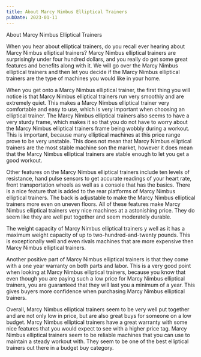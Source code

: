 ```yaml
---
title: About Marcy Nimbus Elliptical Trainers
pubDate: 2023-01-11
---
```


About Marcy Nimbus Elliptical Trainers

When you hear about elliptical trainers, do you recall ever hearing about Marcy Nimbus elliptical trainers? Marcy Nimbus elliptical trainers are surprisingly under four hundred dollars, and you really do get some great features and benefits along with it. We will go over the Marcy Nimbus elliptical trainers and then let you decide if the Marcy Nimbus elliptical trainers are the type of machines you would like in your home.

When you get onto a  Marcy Nimbus elliptical trainer, the first thing you will notice is that   Marcy Nimbus elliptical trainers run very smoothly and are extremely quiet. This makes a  Marcy Nimbus elliptical trainer very comfortable and easy to use, which is very important when choosing an elliptical trainer. The Marcy Nimbus elliptical trainers also seems to have a very sturdy frame, which makes it so that you do not have to worry about the Marcy Nimbus elliptical trainers frame being wobbly during a workout. This is important, because many elliptical machines at this price range prove to be very unstable. This does not mean that Marcy Nimbus elliptical trainers are the most stable machine son the market, however it does mean that the Marcy Nimbus elliptical trainers are stable enough to let you get a good workout. 
	
Other features on the Marcy Nimbus elliptical trainers include ten levels of resistance, hand pulse sensors to get accurate readings of your heart rate, front transportation wheels as well as a console that has the basics. There is a nice feature that is added to the rear platforms of  Marcy Nimbus elliptical trainers. The back is adjustable to make the  Marcy Nimbus elliptical trainers more even on uneven floors. All of these features make Marcy Nimbus elliptical trainers very nice machines at a astonishing price. They do seem like they are well put together and seem moderately durable. 

The weight capacity of Marcy Nimbus elliptical trainers y well as it has a maximum weight capacity of up to two-hundred-and-twenty pounds. This is exceptionally well and even rivals machines that are more expensive then Marcy Nimbus elliptical trainers.

Another positive part of Marcy Nimbus elliptical trainers is that they come with a one year warranty on both parts and labor. This is a very good point when looking at Marcy Nimbus elliptical trainers, because you know that even though you are paying such a low price for Marcy Nimbus elliptical trainers, you are guaranteed that they will last you a minimum of a year. This gives buyers more confidence when purchasing Marcy Nimbus elliptical trainers.

Overall, Marcy Nimbus elliptical trainers seem to be very well put together and are not only low in price, but are also great buys for someone on a low budget.  Marcy Nimbus elliptical trainers have a great warranty with some nice features that you would expect to see with a higher price tag. Marcy Nimbus elliptical trainers seem to be reliable machines that you can use to maintain a steady workout with. They seem to be one of the best elliptical trainers out there in a budget buy category.